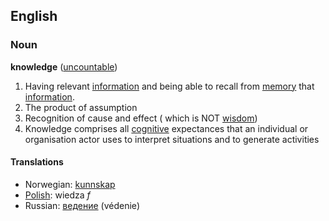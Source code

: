 ==English==
===Noun===
'''knowledge''' ([[uncountable]])

#Having relevant [[information]] and being able to recall from [[memory]] that [[information]].
#The product of assumption
#Recognition of cause and effect ( which is NOT [[wisdom]])
#Knowledge comprises all [[cognitive]] expectances that an individual or organisation actor uses to interpret situations and to generate activities

====Translations====
*Norwegian: [[kunnskap]]
*[[Polish]]: wiedza ''f''
*Russian: [[ведение]] (védenie)